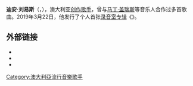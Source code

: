 {{Expand language|1=en|time=2020-09-30T09:08:45+00:00}}
{{Unreferenced|time=2020-09-30T09:08:45+00:00}}
{{NoteTA
|G1=Music
|T=zh-cn:迪安·刘易斯;zh-tw:狄恩·路易斯;
|1=zh-cn:迪安·刘易斯;zh-tw:狄恩·路易斯;
|2=zh-cn:马丁·盖瑞斯; zh-tw:馬汀·蓋瑞克斯;
}}

{{Infobox musical artist
| name             = 迪安·刘易斯
| image            = Dean lewis-1565477447.jpg
| background       = solo_singer
| birth_name       = Dean Lewis Grant Loaney 
| birth_date       = {{birth date and age|1987|10|21}}
| birth_place = {{AUS}}[[新南威爾士州|新南威爾士州]][[悉尼|悉尼]]
| origin           = 
| occupation = {{hlist|歌手|词曲作家}}
| genre            = [[流行_(音樂類型)|流行]]
| years_active = 2016年至今
| label = {{hlist|[[小島唱片|小島唱片]]|{{tsl|en|Universal Music Australia||环球澳大利亚}}}}
| associated_acts  = 
| website          = {{URL|deanlewismusic.com}}
| caption          = 
}}

'''迪安·刘易斯'''（{{lang-en|Dean Lewis}}，{{bd|1987年|10月21日}}），澳大利亚[[创作歌手|创作歌手]]，曾与[[马丁·盖瑞斯|马丁·盖瑞斯]]等音乐人合作过多首歌曲。2019年3月22日，他发行了个人首张[[录音室专辑|录音室专辑]]《{{le|A Place We Knew}}》。

==外部链接==
{{commons}}
*{{Twitter|deanlewismusic}}
*{{Official website|http://www.deanlewismusic.com}}
*{{YouTube|u=DeanLewisVEVO|{{PAGENAMEBASE}}}}
{{Dean Lewis}}
{{Authority control}}

[[Category:澳大利亞流行音樂歌手|Category:澳大利亞流行音樂歌手]]

{{歌手小作品}}
